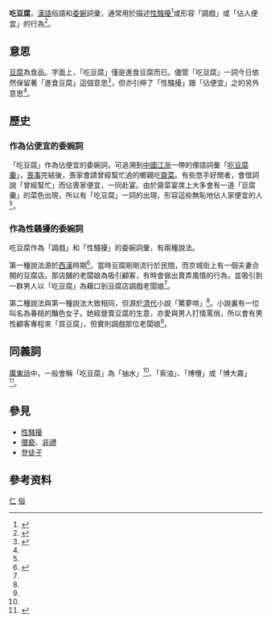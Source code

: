 '''吃豆腐'''，[[漢語|漢語]]俗語和[[委婉|委婉]]詞彙，通常用於描述[[性騷擾|性騷擾]]<ref name="ChinaTimes">{{cite news |author1=林承彥 |title=性騷擾？佔便宜？ 「吃豆腐」這些意思的由來是？ |url=https://www.chinatimes.com/realtimenews/20171203000714-260405 |accessdate=2018-11-25 |work=[[中國時報|中國時報]] |date=2017-12-03 |archive-date=2018-11-25 |archive-url=https://web.archive.org/web/20181125115637/https://www.chinatimes.com/realtimenews/20171203000714-260405 |dead-url=no }}</ref>或形容「調戲」或「佔人便宜」的行為<ref name="MingPao">{{cite news |title=中華智叻星：豆花製豆腐 |url=http://www.mingpaocanada.com/VAN/htm/News/20180309/HK-gfu2_er_r.htm |accessdate=2018-11-25 |work=加拿大[[明報|明報]] |date=2018-03-09 |quote=而「吃豆腐」有調戲他人或佔別人便宜的意思，有說源於清初小說《驚夢啼》，當中的豆腐店老闆娘十分漂亮，不少客人借故買豆腐，只為了調戲她。於是，「吃豆腐」便成為調戲人或佔他人便宜的代稱。 |archive-date=2018-11-25 |archive-url=https://web.archive.org/web/20181125162439/http://www.mingpaocanada.com/VAN/htm/News/20180309/HK-gfu2_er_r.htm |dead-url=no }}</ref>。

==意思==
[[豆腐|豆腐]]為食品。字面上，「吃豆腐」僅是進食豆腐而已。儘管「吃豆腐」一詞今日依然保留著「進食豆腐」這個意思<ref>{{cite news |title=不能長期大量吃豆腐 細數豆腐的6大害處 |url=http://health.people.com.cn/n/2015/0623/c14739-27192532.html |accessdate=2018-11-25 |work=[[人民網|人民網]]（轉載自[[光明網_(中國)|光明網]]） |date=2015-06-23 |language=zh-hans |archive-date=2020-02-15 |archive-url=https://web.archive.org/web/20200215002253/http://health.people.com.cn/n/2015/0623/c14739-27192532.html |dead-url=no }}</ref>，但亦引伸了「性騷擾」跟「佔便宜」之的另外意思<ref name="ChinaTimes"/>。

==歷史==
===作為佔便宜的委婉詞===
「吃豆腐」作為佔便宜的委婉詞，可追溯到[[中國|中國]][[江浙|江浙]]一帶的俚語詞彙「[[吃豆腐羹|吃豆腐羹]]」，[[喪事|喪事]]完結後，喪家會請曾經幫忙過的鄉親吃[[素食|齋菜]]。有些悠手好閒者，會借詞說「曾經幫忙」而佔喪家便宜，一同赴宴。由於齋菜宴席上大多會有一道「豆腐羹」的菜色出現，所以有「吃豆腐」一詞的出現，形容這些無恥地佔人家便宜的人<ref name="ChinaTimes"/>。

===作為性騷擾的委婉詞===
吃豆腐作為「調戲」和「性騷擾」的委婉詞彙，有兩種說法。

第一種說法源於[[西漢|西漢]]時期<ref name="AppleDaily">{{cite news |title=男人抽女人水 點解叫做「食豆腐」？ |url=https://hk.news.appledaily.com/international/daily/article/20150814/19255490 |accessdate=2018-11-25 |work=[[蘋果日報_(香港)|香港蘋果日報]] |date=2015-08-14 |archive-date=2018-11-25 |archive-url=https://web.archive.org/web/20181125115629/https://hk.news.appledaily.com/international/daily/article/20150814/19255490 |dead-url=no }}</ref>。當時豆腐剛剛流行於民間，而京城街上有一個夫妻合開的豆腐店。那店舖的老闆娘為吸引顧客，有時會做出賣弄風情的行為，並吸引到一群男人以「吃豆腐」為藉口到豆腐店調戲老闆娘<ref name="AppleDaily"/>。

第二種說法與第一種說法大致相同，但源於[[清朝|清代]]小說「驚夢啼」<ref name="ChinaTimes"/>。小說裏有一位叫名為春桃的豔色女子。她經營賣豆腐的生意，亦愛與男人打情罵俏，所以會有男性顧客專程來「買豆腐」，但實則調戲那位老闆娘<ref name="MingPao"/>。

==同義詞==
[[粵語|廣東話]]中，一般會稱「吃豆腐」為「抽水」<ref name="AppleDaily"/>、「索油」、「博懵」或「博大霧」<ref>{{cite news |author1=梁振輝 |title=【粵語講呢啲】揩油．索油．抽水．博懵．博大霧．食豆腐 |url=http://paper.wenweipo.com/2018/10/16/WH1810160003.htm |accessdate=2018-11-25 |work=[[文汇报_(香港)|文匯報]] |date=2018-10-16 |archive-date=2018-11-25 |archive-url=https://web.archive.org/web/20181125120754/http://paper.wenweipo.com/2018/10/16/WH1810160003.htm |dead-url=no }}</ref>。

==參見==
*[[性騷擾|性騷擾]]
*[[猥褻|猥褻]]、[[非禮|非禮]]
*[[登徒子|登徒子]]

==參考资料==
{{reflist}}

[[Category:俗語|仁]]
[[Category:委婉语|俗]]